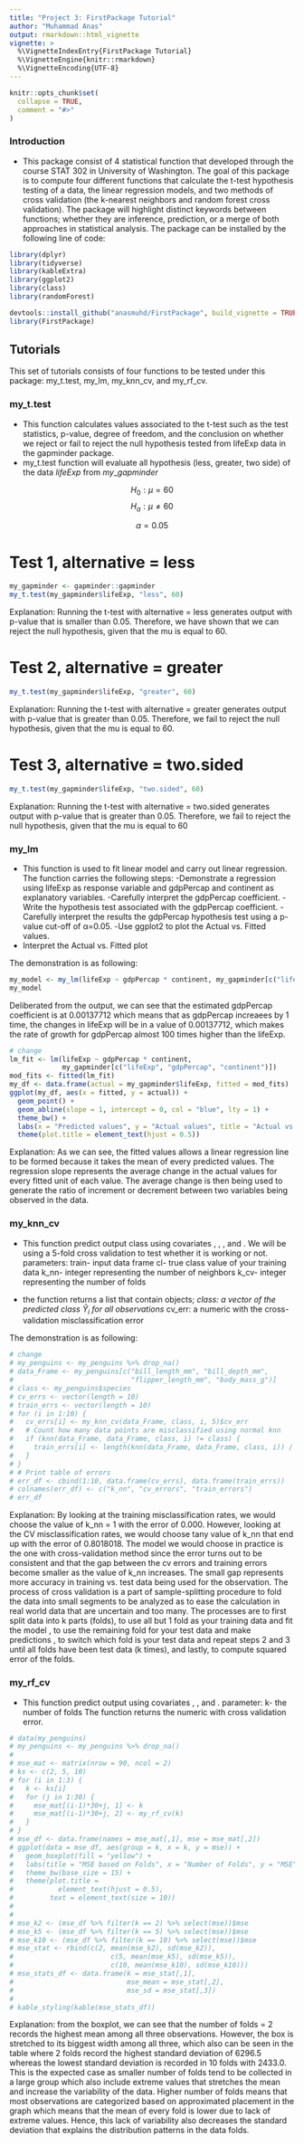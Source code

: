 ```yaml
---
title: "Project 3: FirstPackage Tutorial"
author: "Muhammad Anas"
output: rmarkdown::html_vignette
vignette: >
  %\VignetteIndexEntry{FirstPackage Tutorial}
  %\VignetteEngine{knitr::rmarkdown}
  %\VignetteEncoding{UTF-8}
---
```


```r
knitr::opts_chunk$set(
  collapse = TRUE,
  comment = "#>"
)
```


### Introduction
- This package consist of 4 statistical function that developed through the course STAT 302 in University of Washington. The goal of this package is to compute four different functions that calculate
the t-test hypothesis testing of a data, the linear regression models, and two methods
of cross validation (the k-nearest neighbors and random forest cross validation).
The package will highlight distinct keywords between functions; whether they are
inference, prediction, or a merge of both approaches in statistical analysis.
The package can be installed by the following line of code:
```r
library(dplyr)
library(tidyverse)
library(kableExtra)
library(ggplot2)
library(class)
library(randomForest)
```

```r
devtools::install_github("anasmuhd/FirstPackage", build_vignette = TRUE, build_opts = c())
library(FirstPackage)
```

## Tutorials
This set of tutorials consists of four functions to be tested under this package:
my_t.test, my_lm, my_knn_cv, and my_rf_cv.

### my_t.test
-  This function calculates values associated to the t-test such as the
test statistics, p-value, degree of freedom, and the conclusion on
whether we reject or fail to reject the null hypothesis tested from
lifeExp data in the gapminder package.
- my_t.test function will evaluate all hypothesis (less, greater, two side) of the data $lifeExp$ from $my\_gapminder$

$$H_0: \mu = 60$$
$$H_a: \mu \neq 60$$

$$\alpha = 0.05$$


# Test 1, alternative = less
```r
my_gapminder <- gapminder::gapminder
my_t.test(my_gapminder$lifeExp, "less", 60)

```

Explanation: Running the t-test with alternative = less generates output with
p-value that is smaller than 0.05. Therefore, we have shown that we can reject the null
hypothesis, given that the mu is equal to 60.


# Test 2, alternative = greater
```r
my_t.test(my_gapminder$lifeExp, "greater", 60)

```

Explanation: Running the t-test with alternative = greater generates output with
p-value that is greater than 0.05. Therefore, we fail to reject the null
hypothesis, given that the mu is equal to 60.

# Test 3, alternative = two.sided

```r
my_t.test(my_gapminder$lifeExp, "two.sided", 60)

```

Explanation: Running the t-test with alternative = two.sided generates output with
p-value that is greater than 0.05. Therefore, we fail to reject the null
hypothesis, given that the mu is equal to 60

### my_lm

- This function is used to fit linear model and carry out linear regression.
The function carries the following steps:
-Demonstrate a regression using lifeExp as response variable and gdpPercap and continent as explanatory variables.
-Carefully interpret the gdpPercap coefficient.
-Write the hypothesis test associated with the gdpPercap coefficient.
-Carefully interpret the results the gdpPercap hypothesis test using a p-value cut-off of α=0.05.
-Use ggplot2 to plot the Actual vs. Fitted values.
- Interpret the Actual vs. Fitted plot

The demonstration is as following:

```r

my_model <- my_lm(lifeExp ~ gdpPercap * continent, my_gapminder[c("lifeExp", "gdpPercap", "continent")])
my_model
```

Deliberated from the output, we can see that the estimated gdpPercap 
coefficient is at 0.00137712 which means that as gdpPercap increaees by 1 time,
the changes in lifeExp will be in a value of 0.00137712, which makes the rate of
growth for gdpPercap almost 100 times higher than the lifeExp.

```r
# change
lm_fit <- lm(lifeExp ~ gdpPercap * continent,
             my_gapminder[c("lifeExp", "gdpPercap", "continent")])
mod_fits <- fitted(lm_fit)
my_df <- data.frame(actual = my_gapminder$lifeExp, fitted = mod_fits)
ggplot(my_df, aes(x = fitted, y = actual)) +
  geom_point() +
  geom_abline(slope = 1, intercept = 0, col = "blue", lty = 1) +
  theme_bw() +
  labs(x = "Predicted values", y = "Actual values", title = "Actual vs. Predicted") +
  theme(plot.title = element_text(hjust = 0.5))
```

Explanation: As we can see, the fitted values allows a linear regression line to be formed
because it takes the mean of every predicted values. The regression slope
represents the average change in the actual values for every fitted unit
of each value. The average change is then being used to generate
the ratio of increment or decrement between two variables being observed in the data.


### my_knn_cv

- This function predict output class \code{species} using covariates \code{bill_length_mm},
\code{bill_depth_mm}, \code{flipper_length_mm}, and \code{body_mass_g}. We will
be using a 5-fold cross validation to test whether it is working or not.
parameters: train- input data frame
cl- true class value of your training data
k_nn- integer representing the number of neighbors
k_cv- integer representing the number of folds

- the function returns a list that contain objects;
*class: a vector of the predicted class $\hat{Y}_{i}$ for all observations
*cv_err: a numeric with the cross-validation misclassification error

The demonstration is as following:

```r
# change
# my_penguins <- my_penguins %>% drop_na()
# data_Frame <- my_penguins[c("bill_length_mm", "bill_depth_mm",
#                             "flipper_length_mm", "body_mass_g")]
# class <- my_penguins$species
# cv_errs <- vector(length = 10)
# train_errs <- vector(length = 10)
# for (i in 1:10) {
#   cv_errs[i] <- my_knn_cv(data_Frame, class, i, 5)$cv_err
#   # Count how many data points are misclassified using normal knn
#   if (knn(data_Frame, data_Frame, class, i) != class) {
#     train_errs[i] <- length(knn(data_Frame, data_Frame, class, i)) / nrow(my_penguins)
#   }
# }
# # Print table of errors
# err_df <- cbind(1:10, data.frame(cv_errs), data.frame(train_errs))
# colnames(err_df) <- c("k_nn", "cv_errors", "train_errors")
# err_df
```

Explanation: By looking at the training misclassification rates, we would choose
the value of k_nn = 1 with the error of 0.000. However, looking at the CV
misclassification rates, we would choose tany value of k_nn that end up with
the error of 0.8018018. The  model we would choose in practice is the one
with cross-validation method since the error turns out to be consistent and that
the gap between the cv errors and training errors become smaller as the value of k_nn
increases. The small gap represents more accuracy in training vs. test data being used for the
observation. The process of cross validation is a part of sample-splitting procedure
to fold the data into small segments to be analyzed as to ease the calculation
in real world data that are uncertain and too many. The processes are to first split data into 
k parts (folds), to use all but 1 fold as your training data and fit the model
, to use the remaining fold for your test data and make predictions
, to switch which fold is your test data and repeat steps 2 and 3 until all folds
have been test data (k times), and lastly, to compute squared error of the folds.

### my_rf_cv
- This function predict output \code{body_mass_g} using covariates \code{bill_length_mm},
\code{bill_depth_mm}, and \code{flipper_length_mm}.
parameter: k- the number of folds
The function returns the numeric with cross validation error.

```r
# data(my_penguins)
# my_penguins <- my_penguins %>% drop_na()
# 
# mse_mat <- matrix(nrow = 90, ncol = 2)
# ks <- c(2, 5, 10)
# for (i in 1:3) {
#   k <- ks[i]
#   for (j in 1:30) {
#     mse_mat[(i-1)*30+j, 1] <- k
#     mse_mat[(i-1)*30+j, 2] <- my_rf_cv(k)
#   }
# }
# mse_df <- data.frame(names = mse_mat[,1], mse = mse_mat[,2])
# ggplot(data = mse_df, aes(group = k, x = k, y = mse)) + 
#   geom_boxplot(fill = "yellow") +
#   labs(title = "MSE based on Folds", x = "Number of Folds", y = "MSE") +
#   theme_bw(base_size = 15) + 
#   theme(plot.title =
#           element_text(hjust = 0.5),
#         text = element_text(size = 10))
# 
# 
# mse_k2 <- (mse_df %>% filter(k == 2) %>% select(mse))$mse
# mse_k5 <- (mse_df %>% filter(k == 5) %>% select(mse))$mse
# mse_k10 <- (mse_df %>% filter(k == 10) %>% select(mse))$mse
# mse_stat <- rbind(c(2, mean(mse_k2), sd(mse_k2)), 
#                        c(5, mean(mse_k5), sd(mse_k5)), 
#                        c(10, mean(mse_k10), sd(mse_k10)))
# mse_stats_df <- data.frame(k = mse_stat[,1],
#                            mse_mean = mse_stat[,2], 
#                            mse_sd = mse_stat[,3])
# 
# kable_styling(kable(mse_stats_df))

```

Explanation: from the boxplot, we can see that the number of folds = 2 records
the highest mean among all three observations. However, the box is stretched
to its biggest width among all three, which also can be seen in the table where 
2 folds record the highest standard deviation of 6296.5 whereas the lowest 
standard deviation is recorded in 10  folds with 2433.0. This is the expected case
as smaller number of folds tend to be collected in a large group which also
include extreme values that stretches the mean and increase the
variability of the data. Higher number of folds means that most observations
are categorized based on approximated placement in the graph which means
that the mean of every fold is lower due to lack of extreme values. Hence,
this lack of variability also decreases the standard deviation that explains the
distribution patterns in the data folds.
